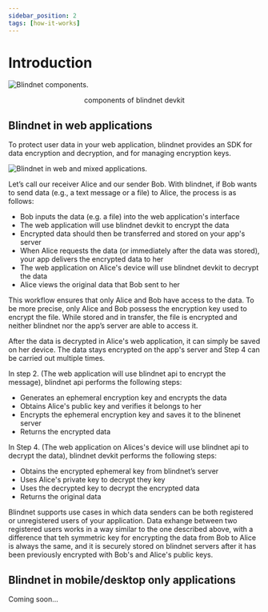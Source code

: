 ```yaml
---
sidebar_position: 2
tags: [how-it-works]
---
```


# Introduction

![Blindnet components.](/img/how_it_works/components.svg)

<p align="center">
    components of blindnet devkit
</p>

## Blindnet in web applications

To protect user data in your web application, blindnet provides an SDK for data encryption and decryption, and for managing encryption keys. 

![Blindnet in web and mixed applications.](/img/how_it_works/web_enc_detail.svg)

Let’s call our receiver Alice and our sender Bob. With blindnet, if Bob wants to send data (e.g., a text message or a file) to Alice, the process is as follows:

- Bob inputs the data (e.g. a file) into the web application's interface
- The web application will use blindnet devkit to encrypt the data
- Encrypted data should then be transferred and stored on your app's server
- When Alice requests the data (or immediately after the data was stored), your app delivers the encrypted data to her
- The web application on Alice's device will use blindnet devkit to decrypt the data
- Alice views the original data that Bob sent to her

This workflow ensures that only Alice and Bob have access to the data. To be more precise, only Alice and Bob possess the encryption key used to encrypt the file.
While stored and in transfer, the file is encrypted and neither blindnet nor the app’s server are able to access it.

After the data is decrypted in Alice's web application, it can simply be saved on her device. The data stays encrypted on the app's server and Step 4 can be carried out multiple times.

In step 2. (The web application will use blindnet api to encrypt the message), blindnet api performs the following steps:

- Generates an ephemeral encryption key and encrypts the data
- Obtains Alice's public key and verifies it belongs to her
- Encrypts the ephemeral encryption key and saves it to the blinenet server
- Returns the encrypted data

In Step 4. (The web application on Alices's device will use blindnet api to decrypt the data), blindnet devkit performs the following steps:

- Obtains the encrypted ephemeral key from blindnet’s server
- Uses Alice's private key to decrypt they key
- Uses the decrypted key to decrypt the encrypted data
- Returns the original data

Blindnet supports use cases in which data senders can be both registered or unregistered users of your application. Data exhange between two registered users works in a way similar to the one described above, with a difference that teh symmetric key for encrypting the data from Bob to Alice is always the same, and it is securely stored on blindnet servers after it has been previously encrypted with Bob's and Alice's public keys.

## Blindnet in mobile/desktop only applications

Coming soon...


